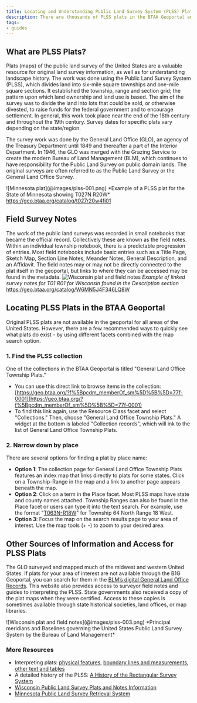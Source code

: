 ```yaml
---
title: Locating and Understanding Public Land Survey System (PLSS) Plats
description: There are thousands of PLSS plats in the BTAA Geoportal and this guide describes how to search for them and how to find their associated field notes.
tags:
- guides
---
```



## What are PLSS Plats?

Plats (maps) of the public land survey of the United States are a valuable resource for original land survey information, as well as for understanding landscape history. The work was done using the Public Land Survey System (PLSS), which divides land into six-mile square townships and one-mile square sections. It established the township, range and section grid; the pattern upon which land ownership and land use is based. The aim of the survey was to divide the land into lots that could be sold, or otherwise divested, to raise funds for the federal government and to encourage settlement. In general, this work took place near the end of the 18th century and throughout the 19th century. Survey dates for specific plats vary depending on the state/region.

The survey work was done by the General Land Office (GLO), an agency of the Treasury Department until 1849 and thereafter a part of the Interior Department. In 1946, the GLO was merged with the Grazing Service to create the modern Bureau of Land Management (BLM), which continues to have responsibility for the Public Land Survey on public domain lands. The original surveys are often referred to as the Public Land Survey or the General Land Office Survey. 

<CenterLayout>
  ![Minnesota plat](@images/plss-001.png)
*Example of a PLSS plat for the State of Minnesota showing T027N R20W*
<a href = "https://geo.btaa.org/catalog/t027r20w4fi01">https://geo.btaa.org/catalog/t027r20w4fi01</a>
</CenterLayout>

## Field Survey Notes

The work of the public land surveys was recorded in small notebooks that became the official record. Collectively these are known as the field notes. Within an individual township notebook, there is a predictable progression of entries. Most field notebooks include basic entries such as a Title Page, Sketch Map, Section Line Notes, Meander Notes, General Description, and an Affidavit. The field notes may or may not be directly connected to the plat itself in the geoportal, but links to where they can be accessed may be found in the metadata.	
<CenterLayout>
![Wisconsin plat and field notes](@images/plss-002.png)
*Example of linked survey notes for T01 R01 for Wisconsin found in the Description section*
<a href = "https://geo.btaa.org/catalog/W6MN5J4F346LQ8W">https://geo.btaa.org/catalog/W6MN5J4F346LQ8W</a>
</CenterLayout>


## Locating PLSS Plats in the BTAA Geoportal

Original PLSS plats are not available in the geoportal for all areas of the United States. However, there are a few recommended ways to quickly see what plats do exist - by using different facets combined with the map search option.

### 1. Find the PLSS collection

One of the collections in the BTAA Geoportal is titled "General Land Office Township Plats." 

* You can use this direct link to browse items in the collection: [https://geo.btaa.org/?f%5Bpcdm_memberOf_sm%5D%5B%5D=77f-0001](https://geo.btaa.org/?f%5Bpcdm_memberOf_sm%5D%5B%5D=77f-0001)
* To find this link again, use the Resource Class facet and select "Collections." Then, choose "General Land Office Township Plats." A widget at the bottom is labeled "Collection records", which will ink to the list of General Land Office Township Plats.

### 2. Narrow down by place

There are several options for finding a plat by place name:

* **Option 1**: The collection page for General Land Office Township Plats features an index map that links directly to plats for some states. Click on a Township-Range in the map and a link to another page appears beneath the map.
* **Option 2**: Click on a term in the Place facet. Most PLSS maps have state and county names attached. Township Ranges can also be found in the Place facet or users can type it into the text search. For example, use the format "[T063N-R18W](https://geo.btaa.org/?f%5Bdct_spatial_sm%5D%5B%5D=T063N-R018W&f%5Bpcdm_memberOf_sm%5D%5B%5D=77f-0001)" for Township 64 North Range 18 West. 
* **Option 3**: Focus the map on the search results page to your area of interest. Use the map tools (+ -) to zoom to your desired area.

## Other Sources of Information and Access for PLSS Plats

The GLO surveyed and mapped much of the midwest and western United States.  If plats for your area of interest are not available through the B1G Geoportal, you can search for them in the [BLM’s digital General Land Office Records](https://glorecords.blm.gov/). This website also provides access to surveyor field notes and guides to interpreting the PLSS. State governments also received a copy of the plat maps when they were certified.  Access to these copies is sometimes available through state historical societies, land offices, or map libraries.

<CenterLayout>
![Wisconsin plat and field notes](@images/plss-003.png)
*Principal meridians and Baselines governing the United States Public Land Survey System by the Bureau of Land Management*
</CenterLayout>

### More Resources

* Interpreting plats: [physical features](http://www.mngeo.state.mn.us/glo/Legend_features.htm), [boundary lines and measurements](http://www.mngeo.state.mn.us/glo/Legend_Boundaries.htm), [other text and tables](http://www.mngeo.state.mn.us/glo/Legend_Other.htm) 
* A detailed history of the PLSS: [A History of the Rectangular Survey System](https://www.blm.gov/sites/blm.gov/files/histrect.pdf)
* [Wisconsin Public Land Survey Plats and Notes Information](https://digicoll.library.wisc.edu/SurveyNotes)
* [Minnesota Public Land Survey Retrieval System](https://www.mngeo.state.mn.us/glo/Index.htm) 
